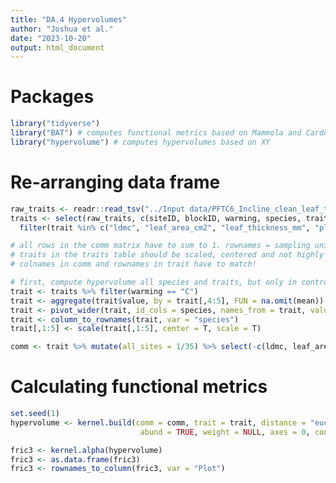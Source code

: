 ```yaml
---
title: "DA.4 Hypervolumes"
author: "Joshua et al."
date: "2023-10-20"
output: html_document
---
```

# Packages
```r
library("tidyverse")
library("BAT") # computes functional metrics based on Mammola and Cardoso (2020)
library("hypervolume") # computes hypervolumes based on XY
```

# Re-arranging data frame
```r
raw_traits <- readr::read_tsv("../Input data/PFTC6_Incline_clean_leaf_traits_2022.txt", guess_max = Inf)
traits <- select(raw_traits, c(siteID, blockID, warming, species, trait, value)) %>% na.omit() %>%
  filter(trait %in% c("ldmc", "leaf_area_cm2", "leaf_thickness_mm", "plant_height_cm", "sla_cm2_g"))# one sample removed: DLL3549

# all rows in the comm matrix have to sum to 1. rownames = sampling units, colnames = species
# traits in the traits table should be scaled, centered and not highly correlated. rownames = species, colnames = traits.
# colnames in comm and rownames in trait have to match!

# first, compute hypervolume all species and traits, but only in control plots
trait <- traits %>% filter(warming == "C")
trait <- aggregate(trait$value, by = trait[,4:5], FUN = na.omit(mean))
trait <- pivot_wider(trait, id_cols = species, names_from = trait, values_from = x)
trait <- column_to_rownames(trait, var = "species")
trait[,1:5] <- scale(trait[,1:5], center = T, scale = T)

comm <- trait %>% mutate(all_sites = 1/35) %>% select(-c(ldmc, leaf_area_cm2, leaf_thickness_mm, plant_height_cm, sla_cm2_g)) %>% t()
```

# Calculating functional metrics
```r
set.seed(1)
hypervolume <- kernel.build(comm = comm, trait = trait, distance = "euclidean", method.hv = "gaussian",
                             abund = TRUE, weight = NULL, axes = 0, convert = 0)

fric3 <- kernel.alpha(hypervolume)
fric3 <- as.data.frame(fric3)
fric3 <- rownames_to_column(fric3, var = "Plot")

```